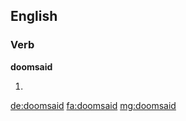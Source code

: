 ==English==

===Verb===
'''doomsaid'''

# {{past of|doomsay}}

[[de:doomsaid]]
[[fa:doomsaid]]
[[mg:doomsaid]]